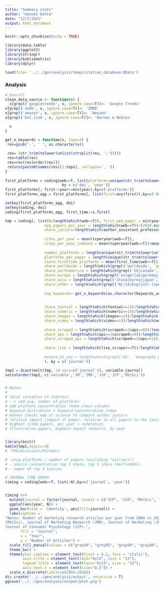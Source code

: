 ```yaml
---
title: "Summary stats"
author: "Hannes Datta"
date: "12/7/2021"
output: html_document
---
```


```r
knitr::opts_chunk$set(echo = TRUE)

library(data.table)
library(ggplot2)
library(stringr)
library(bibliometrix)
library(dplyr)

load(file= '../../gen/analysis/temp/citation_database.RData')
```

### Analysis
```r
# Overall
clean_data_source <- function(x) {
  x[grepl('googletrends', x, ignore.case=T)]<- 'Google Trends'
x[grepl('imdb', x, ignore.case=T)]<- 'IMDB'
x[grepl('amazon', x, ignore.case=T)]<- 'Amazon'
x[grepl('bn[.]com', x, ignore.case=T)]<- 'Barnes & Nobles'

  x
}
```

```r

get_n_keywords = function(x, topx=3) {
 res=gsub('-', ' ', as.character(x))
  
 res= (str_trim(tolower(unlist(strsplit(res, ';')))))
 res=table(res)
 res=rev(res[order(res)])
 return(paste0(names(res)[1:topx], collapse=', '))
}
  
first_platforms = coding[web==T, list(platforms=unique(str_trim(tolower(unlist(strsplit(`scraped data_source`,',')))))),
                          by = c('doi', 'year')]
first_platforms[, first:=year==min(year),by=c('platforms')]
first_platforms_agg = first_platforms[, list(first=any(first)),by=c('doi')]

setkey(first_platforms_agg, doi)
setkey(coding, doi)
coding[first_platforms_agg, first_time:=i.first]

tmp = coding[, list(N=length(which(web==T)), first_web_paper = min(year[web==T]),
                  avg_papers_per_year = length(which(web==T))/(2020-min(year[web==T])+1),
                  share_juniors=length(which(author_assistant_professor+author_post_doc+author_phd>0))/length(which(web==T)),
                  
                  cites_per_year = mean(tcperyear[web==T]),
                  cites_per_year_indexed = mean(tcperyear[web==T])/mean(tcperyear),
                  
                  number_platforms = length(unique(str_trim(tolower(unlist(strsplit(`scraped data_source`,',')))))),
                  platforms_per_paper = length(unique(str_trim(tolower(unlist(strsplit(`scraped data_source`,','))))))/length(which(web==T)),
                  share_firsttime_platforms = mean(first_time[web==T]),
                  share_worldwide = length(which(grepl('worldwide', `geography_country (or worldwide)`,ignore.case=T)))/length(which(web==T)),
                  share_northamerica = length(which(grepl('US|canada', `geography_country (or worldwide)`,ignore.case=T)))/length(which(web==T)),
                  share_europe = length(which(grepl('eu|ger|uk|germany|italy|sweden|france|austria|switz|denmark|netherl|poland|luxem|belgium|czech', `geography_country (or worldwide)`, ignore.case=T)))/length(which(web==T)),
                  share_asia = length(which(grepl('china|korea|japan', `geography_country (or worldwide)`, ignore.case=T)))/length(which(web==T)),
                  share_other = length(which(grepl('N[/]A|English[-]speaking', `geography_country (or worldwide)`, ignore.case=T)))/length(which(web==T)),
                  
                  top_keywords= get_n_keywords(as.character(keywords_author[web==T])),
                  
                 
                  share_textual = length(which(textual==1))/length(which(web==T)),
                  share_numeric = length(which(numeric==1))/length(which(web==T)),
                  share_images = length(which(images==1))/length(which(web==T)),
                  share_video = length(which(video==1))/length(which(web==T)),
                  
                  share_scraped = length(which(scraped==1&api==0))/length(which(web==T)),
                  share_api = length(which(api==1&scraped==0))/length(which(web==T)),
                  share_scraped_api = length(which(scraped==1&api==1))/length(which(web==T)),
                  
                  share_live = length(which(live_scraper==T))/length(which(web==T))
                  
                  #share_US_any = length(which(grepl('US', `Geography_Country (or worldwide)`)))/.N
                  ), by = c('journal')]

tmp2 = dcast(melt(tmp, id.vars=c('journal')), variable~journal)
setcolorder(tmp2, c('variable','JM','JMR','JCR','JCP','MktSci'))


# Notes:
# 
# focal variables of interest
# --> add avg. number of platforms
# add platform concentration (make clean column)
# keyword distrubtion + keyword concentration index
# Hannes checks web of science to compare author juniors
# relative impact (impact of paper, relative to all papers in the journal)
# Highest cited papers, per year + references
# Illustrative papers, highest-impact research, by year


library(knitr)
kable(tmp2,digits=3)
# -PhD/Assistant/Postdocs

# -uniq platforms / number of papers (excluding "outliers")
# - source concentration top 3 share, top 5 share (herfindahl). 
# - names of top 3 sources

```

```r
# JOURNAL TIME GRAPH
timing = coding[web==T, list(.N),by=c('journal', 'year')]


timing %>%
  mutate(journal = factor(journal, levels = c("JCP", "JCR", "MktSci", "JMR", "JM"))) %>%
  ggplot(aes(year, N)) +
  geom_bar(stat = 'identity', aes(fill=journal)) +
  labs(caption = 
"Notes: Number of marketing research articles per year from 2004 to 2020. Included journals are Marketing Science 
(MktSci), Journal of Marketing Research (JMR), Journal of Marketing (JM), Journal of Consumer Research (JCM), 
Journal of Consumer Psychology (JCP).",
       fill = "Journal",
       x = "Year",
       y = "Number of Articles") +
  scale_fill_manual(values = c("gray30", "grey85", "gray60", "gray40", "gray1")) +
  theme_bw() +
  theme(plot.caption = element_text(hjust = 0.2, face = "italic"),
        axis.title = element_text(face="bold", size = "13"),
        legend.title = element_text(face="bold", size = "13"),
        axis.text.x = element_text(size="8.5")) +
  scale_x_discrete(limits=c(2004:2020))
dir.create('../../gen/analysis/output', recursive = T)
ggsave('../../gen/analysis/output/plot.png')

```

